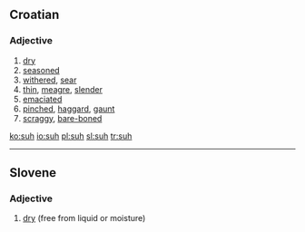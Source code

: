 ==Croatian==

===Adjective===
{{infl|hr|adjective}}

# [[dry]]
# [[seasoned]] {{i|of a tree}}
# [[withered]], [[sear]]
# [[thin]], [[meagre]], [[slender]] {{i|of a man}}
# [[emaciated]]
# [[pinched]], [[haggard]], [[gaunt]] {{i|of a face}}
# [[scraggy]], [[bare-boned]] {{i|of a man}}

[[ko:suh]]
[[io:suh]]
[[pl:suh]]
[[sl:suh]]
[[tr:suh]]

----
{{rfc-auto|sort languages}}
==Slovene==

===Adjective===
{{infl|sl|adjective|g=m}}

# [[dry]] (free from liquid or moisture)

{{tbot entry|Slovene|dry|2008|April|sl}}